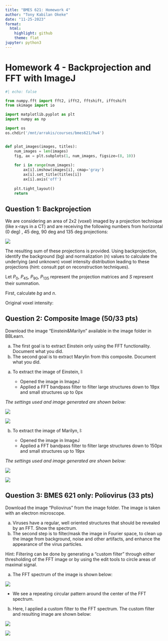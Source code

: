 ```yaml
---
title: "BMES 621: Homework 4"
author: "Tony Kabilan Okeke"
date: "11-25-2023"
format:
  html:
    highlight: github
    theme: flat
jupyter: python3
---
```


# Homework 4 - Backprojection and FFT with ImageJ

``` python
#| echo: false

from numpy.fft import fft2, ifft2, fftshift, ifftshift
from skimage import io

import matplotlib.pyplot as plt
import numpy as np

import os
os.chdir('/mnt/arrakis/courses/bmes621/hw4')


def plot_images(images, titles):
    num_images = len(images)
    fig, ax = plt.subplots(1, num_images, figsize=(8, 10))
    
    for i in range(num_images):
        ax[i].imshow(images[i], cmap='gray')
        ax[i].set_title(titles[i])
        ax[i].axis('off')
    
    plt.tight_layout()
    return
```

::: {.callout-note}

# Question 1: Backprojection

We are considering an area of 2x2 (voxel) imaged by a projection technique (like x-rays in a CT) and are receiving the following numbers from horizontal (0 deg) , 45 deg, 90 deg and 135 deg projections:

![](./assets/problem-1.png){fig-align="center"}

The resulting sum of these projections is provided. Using backprojection, identify the background (bg) and normalization (n) values to calculate the underlying (and unknown) voxel intensity distribution leading to these projections (hint: consult ppt on reconstruction techniques).

:::

Let $P_0$, $P_{45}$, $P_{90}$, $P_{135}$ represent the projection matrices and $S$ represent their summation.

First, calculate $bg$ and $n$.

\begin{aligned}
    &\text{Row 1: }\qquad\frac{23-bg}{n} + \frac{32-bg}{n} = 7 
    &\qquad \Rightarrow 55-2bg = 7n \quad \text{(1)} \\

    &\text{Row 2: }\qquad\frac{20-bg}{n} + \frac{44-bg}{n} = 10
    &\qquad \Rightarrow 64-2bg = 10n \quad \text{(2)} \\
\end{aligned}

\begin{aligned}
    \text{(2) - (1): }\qquad& 9 = 3n \quad \Rightarrow \quad n = 3 \\
    \text{(1): }\qquad& 32-bg = 5n \quad \Rightarrow \quad bg = 32 - 15 \\
    \\
    \therefore\quad& bg = 17\\\quad& n = 3
\end{aligned}

Original voxel intensity:

\begin{aligned}
    \frac{S-bg}{n} = 
    \begin{bmatrix}
    \frac{23-17}{3} & \frac{32-17}{3} \\
    \frac{20-17}{3} & \frac{44-17}{3}
    \end{bmatrix} =
    \begin{bmatrix}
    2 & 5 \\
    1 & 9
    \end{bmatrix}
\end{aligned}


::: {.callout-note}

# Question 2: Composite Image (50/33 pts)

Download the image “Einstein&Marilyn” available in the image folder in BBLearn.  

a) The first goal is to extract Einstein only using the FFT functionality. Document what you did. 
b) The second goal is to extract Marylin from this composite. Document what you did.

:::

a. To extract the image of Einstein, I:

    - Opened the image in ImageJ
    - Applied a FFT bandpass filter to filter large structures down to 19px and small structures up to 0px

*The settings used and image generated are shown below:*

![](./assets/problem-2a.png){fig-align="center"}

![](./assets/problem-2a_.png){fig-align="center"}

b. To extract the image of Marilyn, I:

    - Opened the image in ImageJ
    - Applied a FFT bandpass filter to filter large structures down to 150px and small structures up to 19px

*The settings used and image generated are shown below:*  

![](./assets/problem-2b.png){fig-align="center"}

![](./assets/problem-2b_.png){fig-align="center"}


::: {.callout-note}

# Question 3: BMES 621 only: Poliovirus (33 pts)

Download the image “Poliovirus” from the image folder. The image is taken with an electron microscope.

a) Viruses have a regular, well oriented structures that should be revealed by an FFT. Show the spectrum.
b) The second step is to filter/mask the image in Fourier space, to clean up the image from background, noise and other artifacts, and enhance the appearance of the virus particles.

Hint: Filtering can be done by generating a “custom filter” through either thresholding of the FFT image or by using the edit tools to circle areas of maximal signal. 

:::

a. The FFT spectrum of the image is shown below:

![](./assets/problem-3a.png){fig-align="center"}

  - We see a repeating circular pattern around the center of the FFT spectrum.

b. Here, I applied a custom filter to the FFT spectrum. The custom filter and resulting image are shown below:

![](./assets/problem-3b_.png){fig-align="center"}

![](./assets/problem-3b.png){fig-align="center"}

